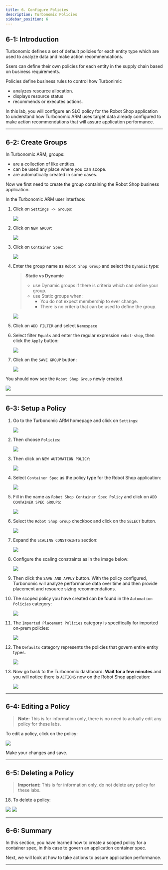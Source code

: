 ```yaml
---
title: 6. Configure Policies
description: Turbonomic Policies
sidebar_position: 6
---
```


## 6-1: Introduction

Turbonomic defines a set of default policies for each entity type which are used
to analyze data and make action recommendations.

Ssers can define their own policies for each entity in the supply chain based on
business requirements.

Policies define business rules to control how Turbonimic

- analyzes resource allocation.
- displays resource status
- recommends or executes actions.

In this lab, you will configure an SLO policy for the Robot Shop application to
understand how Turbonomic ARM uses target data already configured to make action
recommendations that will assure application performance.

---

## 6-2: Create Groups

In Turbonomic ARM, groups:

- are a collection of like entities.
- can be used any place where you can scope.
- are automatically created in some cases.

Now we first need to create the group containing the Robot Shop business
application.

In the Turbonomic ARM user interface:

1. Click on `Settings -> Groups`:

   ![](images/groups-1.png)

1. Click on `NEW GROUP`:

   ![](images/groups-2.png)

1. Click on `Container Spec`:

   ![](images/groups-3.png)

1. Enter the group name as `Robot Shop Group` and select the `Dynamic` type:

   > **Static vs Dynamic**
   >
   > - use Dynamic groups if there is criteria which can define your group.
   > - use Static groups when:
   >   - You do not expect membership to ever change.
   >   - There is no criteria that can be used to define the group.

   ![](images/groups-4.png)

1. Click on `ADD FILTER` and select `Namespace`

1. Select filter `Equals` and enter the regular expression `robot-shop`, then
   click the `Apply` button:

   ![](images/groups-5.png)

1. Click on the `SAVE GROUP` button:

   ![](images/groups-6.png)

You should now see the `Robot Shop Group` newly created.

![](images/groups-7.png)

---

## 6-3: Setup a Policy

1. Go to the Turbonomic ARM homepage and click on `Settings`:

   ![](images/turboSettings.png)

1. Then choose `Policies`:

   ![](images/turboPolicies.png)

1. Then click on `NEW AUTOMATION POLICY`:

   ![](images/policy-1.png)

1. Select `Container Spec` as the policy type for the Robot Shop application:

   ![](images/policy-2.png)

1. Fill in the name as `Robot Shop Container Spec Policy` and click on
   `ADD CONTAINER SPEC GROUPS`:

   ![](images/policy-3.png)

1. Select the `Robot Shop Group` checkbox and click on the `SELECT` button.

   ![](images/policy-4.png)

1. Expand the `SCALING CONSTRAINTS` section:

   ![](images/policy-5.png)

1. Configure the scaling constraints as in the image below:

   ![](images/policy-6.png)

1. Then click the `SAVE AND APPLY` button. With the policy configured,
   Turbonomic will analyze performance data over time and then provide placement
   and resource sizing recommendations.

1. The scoped policy you have created can be found in the `Automation Policies`
   category:

   ![](images/policy-7.png)

1. The `Imported Placement Policies` category is specifically for imported
   on-prem policies:

   ![](images/turbo-imported-placement-policies.jpg)

1. The `Defaults` category represents the policies that govern entire entity
   types.

   ![](images/turbo-defaults-policy.jpg)

1. Now go back to the Turbonomic dashboard. **Wait for a few minutes** and you
   will notice there is `ACTIONS` now on the Robot Shop application:

   ![](images/policy-8.png)

---

## 6-4: Editing a Policy

> **Note:** This is for information only, there is no need to actually edit any
> policy for these labs.

To edit a policy, click on the policy:

![](images/turbo-edit-policy.jpg)

Make your changes and save.

---

## 6-5: Deleting a Policy

> **Important:** This is for information only, do not delete any policy for
> these labs.

18. To delete a policy:

![](images/turbo-delete-policy-1.jpg) ![](images/turbo-delete-policy-2.jpg)

---

## 6-6: Summary

In this section, you have learned how to create a scoped policy for a container
spec, in this case to govern an application container spec.

Next, we will look at how to take actions to assure application performance.

---
